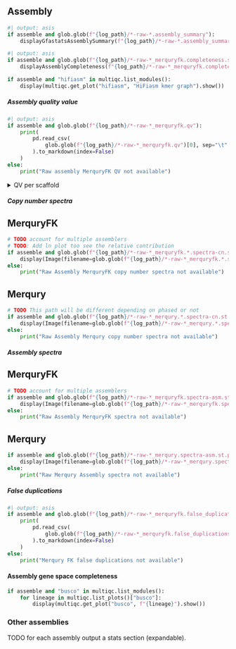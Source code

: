 ::::: {.content-visible when-meta="assemble"}

## Assembly

```python
#| output: asis
if assemble and glob.glob(f"{log_path}/*-raw-*.assembly_summary"):
    displayGfastatsAssemblySummary(f"{log_path}/*-raw-*.assembly_summary")
```

```python
#| output: asis
if assemble and glob.glob(f"{log_path}/*-raw-*_merquryfk.completeness.stats"):
    displayAssemblyCompleteness(f"{log_path}/*-raw-*_merquryfk.completeness.stats")
```

```python
if assemble and "hifiasm" in multiqc.list_modules():
    display(multiqc.get_plot("hifiasm", "HiFiasm kmer graph").show())
```

##### Assembly quality value

```python
#| output: asis
if assemble and glob.glob(f"{log_path}/*-raw-*_merquryfk.qv"):
    print(
        pd.read_csv(
            glob.glob(f"{log_path}/*-raw-*_merquryfk.qv")[0], sep="\t"
        ).to_markdown(index=False)
    )
else:
    print("Raw assembly MerquryFK QV not available")
```

<details>
<summary>QV per scaffold</summary>

```python
#| output: asis
if assemble:
    qvs = []
    for qv_file in glob.glob(f"{log_path}/*-raw-*_merqury.*.qv"):
        if os.path.getsize(qv_file) > 0:
            qvs.append(
                pd.read_csv(
                    qv_file,
                    sep="\t",
                    header=None,
                    names=[
                        "Scaffold",
                        "No support k-mers",
                        "Total k-mers",
                        "QV",
                        "Error rate",
                    ],
                    dtype={
                        "Scaffold": str,
                        "No support k-mers": int,
                        "Total k-mers": int,
                        "QV": float,
                        "Error rate": float,
                    },
                    na_values=["", "inf"],
                )
            )
    if qvs:
        per_scaffold_qv_raw = pd.concat(qvs, ignore_index=True)
        print(per_scaffold_qv_raw.to_markdown(index=False))
    else:
        print("No per scaffold qv found")
```

</details>

##### Copy number spectra

:::: {.panel-tabset}

## MerquryFK

```python
# TODO account for multiple assemblers
# TODO: Add ln plot too see the relative contribution
if assemble and glob.glob(f"{log_path}/*-raw-*_merquryfk.*.spectra-cn.st.png"):
    display(Image(filename=glob.glob(f"{log_path}/*-raw-*_merquryfk.*.spectra-cn.st.png")[0]))
else:
    print("Raw Assembly MerquryFK copy number spectra not available")
```

## Merqury

```python
# TODO This path will be different depending on phased or not
if assemble and glob.glob(f"{log_path}/*-raw-*_merqury.*.spectra-cn.st.png"):
    display(Image(filename=glob.glob(f"{log_path}/*-raw-*_merqury.*.spectra-cn.st.png")[0]))
else:
    print("Raw Assembly Merqury copy number spectra not available")
```

::::

##### Assembly spectra

:::: {.panel-tabset}

## MerquryFK

```python
# TODO account for multiple assemblers
if assemble and glob.glob(f"{log_path}/*-raw-*_merquryfk.spectra-asm.st.png"):
    display(Image(filename=glob.glob(f"{log_path}/*-raw-*_merquryfk.spectra-asm.st.png")[0]))
else:
    print("Raw Assembly MerquryFK spectra not available")
```

## Merqury

```python
if assemble and glob.glob(f"{log_path}/*-raw-*_merqury.spectra-asm.st.png"):
    display(Image(filename=glob.glob(f"{log_path}/*-raw-*_merqury.spectra-asm.st.png")[0]))
else:
    print("Raw Merqury Assembly spectra not available")
```

::::

##### False duplications

```python
#| output: asis
if assemble and glob.glob(f"{log_path}/*-raw-*_merquryfk.false_duplications.tsv"):
    print(
        pd.read_csv(
            glob.glob(f"{log_path}/*-raw-*_merquryfk.false_duplications.tsv")[0], sep="\t"
        ).to_markdown(index=False)
    )
else:
    print("Merqury FK false duplications not available")
```

#### Assembly gene space completeness

```python
if assemble and "busco" in multiqc.list_modules():
    for lineage in multiqc.list_plots()["busco"]:
        display(multiqc.get_plot("busco", f"{lineage}").show())
```

### Other assemblies
TODO for each assembly output a stats section (expandable).

:::::
